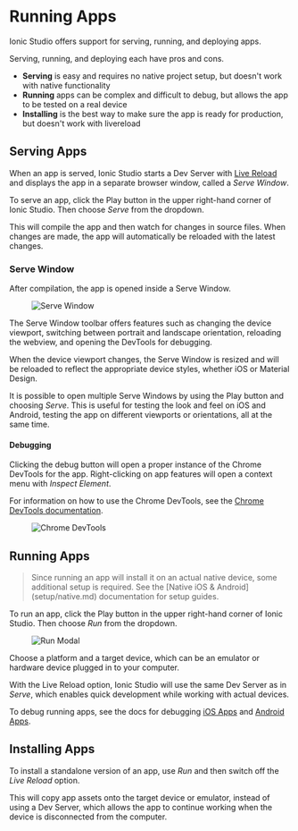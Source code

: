 # Running Apps

Ionic Studio offers support for serving, running, and deploying apps.

Serving, running, and deploying each have pros and cons.

* **Serving** is easy and requires no native project setup, but doesn't work with native functionality
* **Running** apps can be complex and difficult to debug, but allows the app to be tested on a real device
* **Installing** is the best way to make sure the app is ready for production, but doesn't work with livereload

## Serving Apps

When an app is served, Ionic Studio starts a Dev Server with [Live Reload](../reference/glossary.md#livereload) and displays the app in a separate browser window, called a _Serve Window_.

To serve an app, click the Play button in the upper right-hand corner of Ionic Studio. Then choose _Serve_ from the dropdown.

This will compile the app and then watch for changes in source files. When changes are made, the app will automatically be reloaded with the latest changes.

### Serve Window

After compilation, the app is opened inside a Serve Window.

<figure class="device">
  <img alt="Serve Window" src={require('./_assets/img/ss-serve-window.png').default} />
</figure>

The Serve Window toolbar offers features such as changing the device viewport, switching between portrait and landscape orientation, reloading the webview, and opening the DevTools for debugging.

When the device viewport changes, the Serve Window is resized and will be reloaded to reflect the appropriate device styles, whether iOS or Material Design.

It is possible to open multiple Serve Windows by using the Play button and choosing _Serve_. This is useful for testing the look and feel on iOS and Android, testing the app on different viewports or orientations, all at the same time.

#### Debugging

Clicking the debug button will open a proper instance of the Chrome DevTools for the app. Right-clicking on app features will open a context menu with _Inspect Element_.

For information on how to use the Chrome DevTools, see the [Chrome DevTools documentation](https://developers.google.com/web/tools/chrome-devtools/).

<figure>
  <img alt="Chrome DevTools" src={require('./_assets/img/ss-devtools.png').default} />
</figure>

## Running Apps

<blockquote>
Since running an app will install it on an actual native device, some additional setup is required. See the [Native iOS & Android](setup/native.md) documentation for setup guides.
</blockquote>

To run an app, click the Play button in the upper right-hand corner of Ionic Studio. Then choose _Run_ from the dropdown.

<figure>
  <img alt="Run Modal" src={require('./_assets/img/ss-run-modal.png').default} />
</figure>

Choose a platform and a target device, which can be an emulator or hardware device plugged in to your computer.

With the Live Reload option, Ionic Studio will use the same Dev Server as in _Serve_, which enables quick development while working with actual devices.

To debug running apps, see the docs for debugging [iOS Apps](../developing/ios.md#debugging-ios-apps) and [Android Apps](../developing/android.md#debugging-android-apps).

## Installing Apps

To install a standalone version of an app, use _Run_ and then switch off the _Live Reload_ option.

This will copy app assets onto the target device or emulator, instead of using a Dev Server, which allows the app to continue working when the device is disconnected from the computer.

